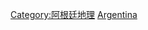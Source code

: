 {{Commonscat|Rivers of Argentina}}

[[Category:阿根廷地理|Category:阿根廷地理]]
[[Category:南美洲各国河流|Argentina]]